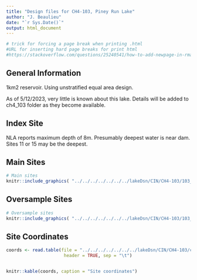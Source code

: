 ```yaml
---
title: "Design files for CH4-103, Piney Run Lake"
author: "J. Beaulieu"
date: "`r Sys.Date()`"
output: html_document
---
```


```r
# trick for forcing a page break when printing .html
#URL for inserting hard page breaks for print html
#https://stackoverflow.com/questions/25240541/how-to-add-newpage-in-rmarkdown-in-a-smart-way
```
## General Information
1km2 reservoir.  Using unstratified equal area design.

As of 5/12/2023, very little is known about this lake.  Details will be added to ch4_103 folder as they become available.

## Index Site
NLA reports maximum depth of 8m. Presumably deepest water is near dam.  Sites 11 or 15 may be the deepest. 

## Main Sites
```r
# Main sites
knitr::include_graphics( "../../../../../../../lakeDsn/CIN/CH4-103/103_Main.png")
```
<P style="page-break-before: always">
  
  

## Oversample Sites
```r
# Oversample sites
knitr::include_graphics( "../../../../../../../lakeDsn/CIN/CH4-103/103_Over.png")
```

<P style="page-break-before: always">
## Site Coordinates
```r

coords <- read.table(file = "../../../../../../../lakeDsn/CIN/CH4-103/ch4_103Sites.txt",
                      header = TRUE, sep = "\t")


knitr::kable(coords, caption = "Site coordinates")
```